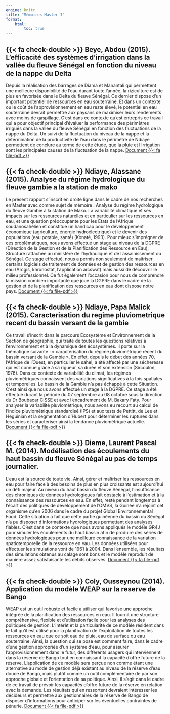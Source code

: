 ```yaml
---
engine: knitr
title: "Mémoires Master I"
format: 
    html:
        toc: true
---
```


## {{< fa check-double >}} Beye, Abdou (2015). L’efficacité des systèmes d’irrigation dans la vallée du fleuve Sénégal en fonction du niveau de la nappe du Delta
Depuis la réalisation des barrages de Diama et Manantali qui permettent une meilleure disponibilité de l’eau durant toute l’année, la riziculture est de plus en favorisée dans le Delta du fleuve Sénégal. Ce dernier dispose d’un important potentiel de ressources en eau souterraine. Et dans un contexte ou le coût de l’approvisionnement en eau reste élevé, le potentiel en eau souterraine devrait permettre aux paysans de maximiser leurs rendements avec moins de gaspillage. C'est dans ce contexte qu'est entrepris ce travail qui a pour objectif principal d’évaluer la performance des périmètres irrigués dans la vallée du fleuve Sénégal en fonction des fluctuations de la nappe du Delta. Un suivi de la fluctuation du niveau de la nappe et la détermination de la productivité de l'eau dans le périmètre de Ndiaye permettent de conclure au terme de cette étude, que la pluie et l’irrigation sont les principales
causes de la fluctuation de la nappe. [Document {{< fa file-pdf >}}](https://emma.cloud.tabdigital.eu/s/JwEboCLbwC9WT5f){target="_blank"} 

## {{< fa check-double >}} Ndiaye, Alassane (2015). Analyse du régime hydrologique du fleuve gambie a la station de mako
Le présent rapport s’inscrit en droite ligne dans le cadre de nos recherches en Master avec comme sujet de mémoire : Analyse du régime hydrologique du fleuve Gambie à la station de Mako. La variabilité climatique et ses impacts sur les ressources naturelles et en particulier sur les ressources en eau, et une question préoccupante pour les Etats de l’Afrique soudanosahélien et constitue un handicap pour le développement économique (agriculture, énergie hydroélectrique) et le devenir des populations (eau potable, santé) (Konaté, 1993). Pour mieux s’imprégner de ces problématiques, nous avons effectué un stage au niveau de la DGPRE (Direction de la Gestion et de la Planification des Ressource en Eau), Structure rattachée au ministère de l’hydraulique et de l’assainissement du Sénégal. Ce stage effectué, nous a permis non seulement de maitriser certains logiciels de traitement de données et de gestion des ressources en eau (Arcgis, khronostat, l’application arcswat) mais aussi de découvrir le milieu professionnel. Ce fut également l’occasion pour nous de comprendre la mission combien importante que joue la DGPRE dans le cadre de la gestion et de la planification des ressources en eau dont dispose notre pays. [Document {{< fa file-pdf >}}](https://emma.cloud.tabdigital.eu/s/3Ak5bYSixccifME){target="_blank"}

## {{< fa check-double >}} Ndiaye, Papa Malick (2015). Caracterisation du regime pluviometrique recent du bassin versant de la gambie
Ce travail s’inscrit dans le parcours Ecosystème et Environnement de la Section de géographie, qui traite de toutes les questions relatives à l’environnement et à la dynamique des écosystèmes. Il porte sur la thématique suivante : « caractérisation du régime pluviométrique récent du bassin versant de la Gambie ». En effet, depuis le début des années 70, l’Afrique de l’Ouest, en particulier le sahel, a été affecté par une sécheresse qui est connue grâce à sa rigueur, sa durée et son extension (Sircoulon, 1976). Dans ce contexte de variabilité du climat, les régimes pluviométriques connaissent des variations significatives à la fois spatiales et temporelles. Le bassin de la Gambie n’a pas échappé à cette Situation. C’est ainsi que nous avons effectué un stage à la DGPRE. Ce stage a été effectué durant la période du 07 septembre au 08 octobre sous la direction du Dr Boubacar CISSE et avec l’encadrement de M. Bakary Faty. Pour analyser la variabilité pluviométrique, nous avons eu recourt au calcul de l’indice pluviométrique standardisé (IPS) et aux tests de Pettitt, de Lee et Heguinian et la segmentation d’Hubert pour déterminer les ruptures dans les séries et caractériser ainsi la tendance pluviométrique actuelle. [Document {{< fa file-pdf >}}](https://emma.cloud.tabdigital.eu/s/nneaCjKC5bBpkBZ){target="_blank"}


## {{< fa check-double >}} Dieme, Laurent Pascal M. (2014). Modélisation des écoulements du haut bassin du fleuve Sénégal au pas de temps journalier.
L’eau est la source de toute vie. Ainsi, gérer et maîtriser les ressources en eau pour faire face à des besoins de plus en plus croissants est aujourd’hui un défi majeur. Au niveau du haut bassin du fleuve Sénégal, l’insuffisance des chroniques de données hydrologiques fait obstacle à l’estimation et à la connaissance des ressources en eau. En effet, resté pendant longtemps à l’écart des politiques de développement de l’OMVS, la Guinée n’a rejoint cet organisme qu’en 2006 dans le cadre du projet Global Environnemental Food. Cette situation a fait que cette partie guinéenne du bassin du Sénégal n’a pu disposer d’informations hydrologiques permettant des analyses fiables. C’est dans ce contexte que nous avons appliqués le modèle GR4J pour simuler les écoulements du haut bassin afin de produire des séries de données hydrologiques pour une meilleure connaissance de la variation spatiotemporelle de la ressource en eau. Les données utilisées pour effectuer les simulations vont de 1961 à 2004. Dans l’ensemble, les résultats des simulations obtenus au calage sont bons et le modèle reproduit de manière assez satisfaisante les débits observés. [Document {{< fa file-pdf >}}](https://emma.cloud.tabdigital.eu/s/J7zMH6MMmBcW7S5){target="_blank"}

## {{< fa check-double >}} Coly, Ousseynou (2014). Application du modèle WEAP sur la reserve de Bango
WEAP est un outil robuste et facile à utiliser qui favorise une approche intégrée de la planification des ressources en eau. Il fournit une structure compréhensive, flexible et d’utilisation facile pour les analyses des politiques de gestion. L’intérêt et la particularité de ce modèle résident dans le fait qu’il est utilisé pour la planification de l’exploitation de toutes les ressources en eau que ce soit eau de pluie, eau de surface ou eau souterraine. Ainsi, la question qui se pose est comment faire, dans le cadre d’une gestion appropriée d’un système d’eau, pour assurer l’approvisionnement dans le futur, des différents usagers qui interviennent dans la réserve de Bango  tout en connaissant la capacité d’offre future de la réserve. L’application de ce modèle sera perçue non comme étant une alternative au mode de gestion déjà existant au niveau de la réserve d’eau douce de Bango, mais plutôt comme un outil complémentaire de par son approche globale et l’orientation de sa politique. Ainsi, il s’agit dans le cadre de ce travail de prévoir les capacités d’offre future de la réserve en relation avec la demande. Les résultats qui en ressortent devraient intéresser les décideurs et permettre aux gestionnaires de la réserve de Bango de disposer d’informations pour anticiper sur les éventuelles contraintes de pénurie. [Document {{< fa file-pdf >}}](https://emma.cloud.tabdigital.eu/s/yZeYSjgWHFEpQw5){target="_blank"}